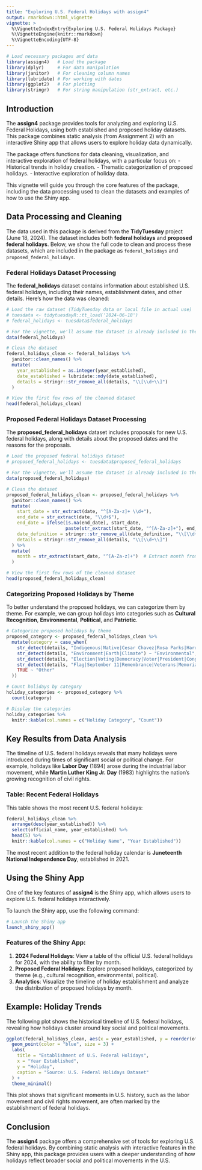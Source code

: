 ```yaml
---
title: "Exploring U.S. Federal Holidays with assign4"
output: rmarkdown::html_vignette
vignette: >
  %\VignetteIndexEntry{Exploring U.S. Federal Holidays Package}
  %\VignetteEngine{knitr::rmarkdown}
  %\VignetteEncoding{UTF-8}
---
```


```r
# Load necessary packages and data
library(assign4)   # Load the package
library(dplyr)     # For data manipulation
library(janitor)   # For cleaning column names
library(lubridate) # For working with dates
library(ggplot2)   # For plotting
library(stringr)   # For string manipulation (str_extract, etc.)
```

## Introduction {#introduction}

The **assign4** package provides tools for analyzing and exploring U.S. Federal Holidays, using both established and proposed holiday datasets. This package combines static analysis (from Assignment 2) with an interactive Shiny app that allows users to explore holiday data dynamically.

The package offers functions for data cleaning, visualization, and interactive exploration of federal holidays, with a particular focus on:
- Historical trends in holiday creation.
- Thematic categorization of proposed holidays.
- Interactive exploration of holiday data.

This vignette will guide you through the core features of the package, including the data processing used to clean the datasets and examples of how to use the Shiny app.

## Data Processing and Cleaning {#data-processing}

The data used in this package is derived from the **TidyTuesday** project (June 18, 2024). The dataset includes both **federal holidays** and **proposed federal holidays**. Below, we show the full code to clean and process these datasets, which are included in the package as `federal_holidays` and `proposed_federal_holidays`.

### Federal Holidays Dataset Processing

The **federal_holidays** dataset contains information about established U.S. federal holidays, including their names, establishment dates, and other details. Here's how the data was cleaned:

```r
# Load the raw dataset (TidyTuesday data or local file in actual use)
# tuesdata <- tidytuesdayR::tt_load('2024-06-18')
# federal_holidays <- tuesdata$federal_holidays

# For the vignette, we'll assume the dataset is already included in the package
data(federal_holidays)

# Clean the dataset
federal_holidays_clean <- federal_holidays %>%
  janitor::clean_names() %>%
  mutate(
    year_established = as.integer(year_established),
    date_established = lubridate::mdy(date_established),
    details = stringr::str_remove_all(details, "\\[\\d+\\]")
  )

# View the first few rows of the cleaned dataset
head(federal_holidays_clean)
```

### Proposed Federal Holidays Dataset Processing

The **proposed_federal_holidays** dataset includes proposals for new U.S. federal holidays, along with details about the proposed dates and the reasons for the proposals.

```r
# Load the proposed federal holidays dataset
# proposed_federal_holidays <- tuesdata$proposed_federal_holidays

# For the vignette, we'll assume the dataset is already included in the package
data(proposed_federal_holidays)

# Clean the dataset
proposed_federal_holidays_clean <- proposed_federal_holidays %>%
  janitor::clean_names() %>%
  mutate(
    start_date = str_extract(date, "^[A-Za-z]+ \\d+"),
    end_date = str_extract(date, "\\d+$"),
    end_date = ifelse(is.na(end_date), start_date,
                      paste(str_extract(start_date, "^[A-Za-z]+"), end_date)),
    date_definition = stringr::str_remove_all(date_definition, "\\[\\d+\\]"),
    details = stringr::str_remove_all(details, "\\[\\d+\\]")
  ) %>%
  mutate(
    month = str_extract(start_date, "^[A-Za-z]+")  # Extract month from start date
  )

# View the first few rows of the cleaned dataset
head(proposed_federal_holidays_clean)
```

### Categorizing Proposed Holidays by Theme

To better understand the proposed holidays, we can categorize them by theme. For example, we can group holidays into categories such as **Cultural Recognition**, **Environmental**, **Political**, and **Patriotic**.

```r
# Categorize proposed holidays by theme
proposed_category <- proposed_federal_holidays_clean %>%
  mutate(category = case_when(
    str_detect(details, "Indigenous|Native|Cesar Chavez|Rosa Parks|Harriet Tubman|Malcolm X|Susan B. Anthony") ~ "Cultural Recognition",
    str_detect(details, "Environment|Earth|Climate") ~ "Environmental",
    str_detect(details, "Election|Voting|Democracy|Voter|President|Congress|Act") ~ "Political",
    str_detect(details, "Flag|September 11|Remembrance|Veterans|Memorial|Patriotic") ~ "Patriotic",
    TRUE ~ "Other"
  ))

# Count holidays by category
holiday_categories <- proposed_category %>%
  count(category)

# Display the categories
holiday_categories %>%
  knitr::kable(col.names = c("Holiday Category", "Count"))
```

## Key Results from Data Analysis

The timeline of U.S. federal holidays reveals that many holidays were introduced during times of significant social or political change. For example, holidays like **Labor Day** (1894) arose during the industrial labor movement, while **Martin Luther King Jr. Day** (1983) highlights the nation's growing recognition of civil rights.

### Table: Recent Federal Holidays

This table shows the most recent U.S. federal holidays:

```r
federal_holidays_clean %>%
  arrange(desc(year_established)) %>%
  select(official_name, year_established) %>%
  head(5) %>%
  knitr::kable(col.names = c("Holiday Name", "Year Established"))
```

The most recent addition to the federal holiday calendar is **Juneteenth National Independence Day**, established in 2021.

## Using the Shiny App

One of the key features of **assign4** is the Shiny app, which allows users to explore U.S. federal holidays interactively.

To launch the Shiny app, use the following command:

```r
# Launch the Shiny app
launch_shiny_app()
```

### Features of the Shiny App:

1. **2024 Federal Holidays**: View a table of the official U.S. federal holidays for 2024, with the ability to filter by month.
2. **Proposed Federal Holidays**: Explore proposed holidays, categorized by theme (e.g., cultural recognition, environmental, political).
3. **Analytics**: Visualize the timeline of holiday establishment and analyze the distribution of proposed holidays by month.

## Example: Holiday Trends

The following plot shows the historical timeline of U.S. federal holidays, revealing how holidays cluster around key social and political movements.

```r
ggplot(federal_holidays_clean, aes(x = year_established, y = reorder(official_name, year_established))) +
  geom_point(color = "blue", size = 3) +
  labs(
    title = "Establishment of U.S. Federal Holidays",
    x = "Year Established",
    y = "Holiday",
    caption = "Source: U.S. Federal Holidays Dataset"
  ) +
  theme_minimal()
```

This plot shows that significant moments in U.S. history, such as the labor movement and civil rights movement, are often marked by the establishment of federal holidays.

## Conclusion

The **assign4** package offers a comprehensive set of tools for exploring U.S. federal holidays. By combining static analysis with interactive features in the Shiny app, this package provides users with a deeper understanding of how holidays reflect broader social and political movements in the U.S.
